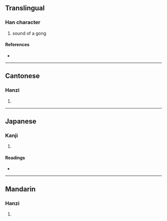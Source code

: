 {{also|呼}}
{{character info/new}}
==Translingual==

===Han character===
{{Han char|rn=30|rad=口|as=05|sn=8|four=61049|canj=RMFJ|ids=⿰口平}}

# sound of a gong

====References====
* {{Han ref|kx=0182.080|dkj=03451|dj=0401.100|hdz=10599.080|uh=546F|ud=21615|bh=CBE9|bd=52201}}

----

==Cantonese==

===Hanzi===
{{yue-hanzi|jyut=[[peng4]]|y=peng4}}

# {{rfdef|yue|sort=口05}}

----

==Japanese==

===Kanji===
{{ja-kanji|grade=|rs=口05}}

# {{rfdef|ja|sort=口05}}

====Readings====
* {{ja-readings|on=[[へい]] (hei), [[びょう]] (byō)|kun=}}

----

==Mandarin==

===Hanzi===
{{cmn-hanzi|pin=[[píng]] ([[ping2]])|wg=p'ing<sup>2</sup>}}

# {{rfdef|cmn|sort=口05}}